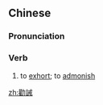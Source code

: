 ==Chinese==
{{zh-forms|s=劝诫}}

===Pronunciation===
{{zh-pron
|m=quànjiè
|c=hyun3 gaai3
|mn=qz,xm,zz:khoàn-kài
|cat=v
}}

===Verb===
{{zh-verb}}

# to [[exhort]]; to [[admonish]]

[[zh:勸誡]]